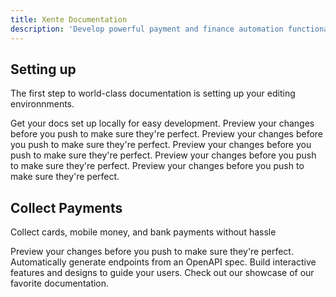 ```yaml
---
title: Xente Documentation
description: 'Develop powerful payment and finance automation functionality for your business'
---
```


## Setting up

The first step to world-class documentation is setting up your editing environnments.

<CardGroup cols={2}>
  <Card
    title="Issue Visa Debit Cards"
    icon="pen-to-square"
    href="https://mintlify.com/docs/quickstart"
  >
    Get your docs set up locally for easy development.
  </Card>
  <Card
    title="Mobile money"
    icon="image"
    href="https://mintlify.com/docs/development"
  >
    Preview your changes before you push to make sure they're perfect.
  </Card>
   <Card
    title="Bank transfers"
    icon="image"
    href="https://mintlify.com/docs/development"
  >
    Preview your changes before you push to make sure they're perfect.
  </Card>
   <Card
    title="Airtime"
    icon="image"
    href="https://mintlify.com/docs/development"
  >
    Preview your changes before you push to make sure they're perfect.
  </Card>
   <Card
    title="Internet"
    icon="image"
    href="https://mintlify.com/docs/development"
  >
    Preview your changes before you push to make sure they're perfect.
  </Card>
   <Card
    title="Bill Payments"
    icon="image"
    href="https://mintlify.com/docs/development"
  >
    Preview your changes before you push to make sure they're perfect.
  </Card>
   
</CardGroup>

## Collect Payments

Collect cards, mobile money, and bank payments without hassle

<CardGroup cols={2}>
  <Card
    title="Checkout"
    icon="image"
    href="https://mintlify.com/docs/development"
  >
    Preview your changes before you push to make sure they're perfect.
  </Card>
  <Card
    title="Mobile Money"
    icon="code"
    href="https://mintlify.com/docs/api-playground/openapi"
  >
    Automatically generate endpoints from an OpenAPI spec.
  </Card>
  <Card
    title="Bank"
    icon="screwdriver-wrench"
    href="https://mintlify.com/docs/components/accordion"
  >
    Build interactive features and designs to guide your users.
  </Card>
  <Card
    title="Agency Banking"
    icon="stars"
    href="https://mintlify.com/showcase"
  >
    Check out our showcase of our favorite documentation.
  </Card>
</CardGroup>
